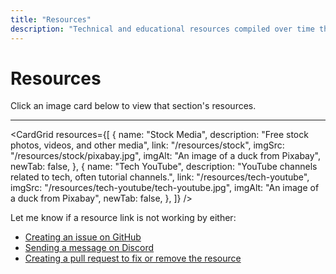 ```yaml
---
title: "Resources"
description: "Technical and educational resources compiled over time that you may find useful."
---
```



# Resources

Click an image card below to view that section's resources.

---

<CardGrid
  resources={[
    {
      name: "Stock Media",
      description: "Free stock photos, videos, and other media",
      link: "/resources/stock",
      imgSrc: "/resources/stock/pixabay.jpg",
      imgAlt: "An image of a duck from Pixabay",
      newTab: false,
    },
    {
      name: "Tech YouTube",
      description: "YouTube channels related to tech, often tutorial channels.",
      link: "/resources/tech-youtube",
      imgSrc: "/resources/tech-youtube/tech-youtube.jpg",
      imgAlt: "An image of a duck from Pixabay",
      newTab: false,
    },
  ]}
/>

Let me know if a resource link is not working by either:

- [Creating an issue on GitHub](https://github.com/rzmk/learn.mueezkhan.com/issues)
- [Sending a message on Discord](https://discord.com/servers/learn-with-mueez-1068446943736516678)
- [Creating a pull request to fix or remove the resource](https://github.com/rzmk/learn.mueezkhan.com/pulls)
